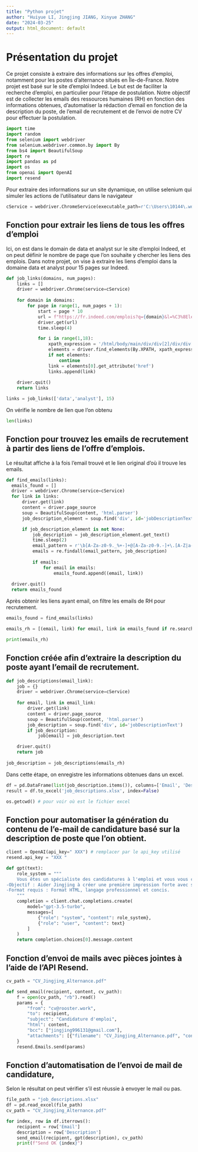 ---
title: "Python projet"
author: "Huiyue LI, Jingjing JIANG, Xinyue ZHANG"
date: "2024-03-25"
output: html_document: default
---
# Présentation du projet
Ce projet consiste à extraire des informations sur les offres d'emploi, notamment pour les postes d'alternance situés en Île-de-France.
Notre projet est basé sur le site d'emploi Indeed. Le but est de faciliter la recherche d'emploi, en particulier pour l'étape de postulation. 
Notre objectif est de collecter les emails des ressources humaines (RH) en fonction des informations obtenues,
d'automatiser la rédaction d'email en fonction de la description du poste, de l'email de recrutement et de l'envoi de notre CV pour effectuer la postulation.

```{python}

import time
import random
from selenium import webdriver
from selenium.webdriver.common.by import By
from bs4 import BeautifulSoup
import re
import pandas as pd
import os
from openai import OpenAI
import resend
```
Pour extraire des informations sur un site dynamique, on utilise selenium qui simuler les actions de l'utilisateur dans le navigateur

```{python}
cService = webdriver.ChromeService(executable_path=r'C:\Users\10144\.wdm\chromedriver-win64\chromedriver.exe')
```

## Fonction pour extrair les liens de tous les offres d'emploi 

Ici, on est dans le domain de data et analyst sur le site d'emploi Indeed, et on peut définir le nombre de page que l'on souhaite y chercher les liens des emplois. Dans notre projet, on vise à extraire les liens d'emploi dans la domaine data et analyst pour 15 pages sur Indeed.

```{python}

def job_links(domains, num_pages):
    links = []
    driver = webdriver.Chrome(service=cService) 
    
    for domain in domains:
        for page in range(1, num_pages + 1):
            start = page * 10
            url = f"https://fr.indeed.com/emplois?q={domain}&l=%C3%8Ele-de-France&sc=0kf%3Ajt(apprenticeship)%3B&start={start}"
            driver.get(url)
            time.sleep(4)

            for i in range(1,18):
                xpath_expression = '/html/body/main/div/div[2]/div/div[5]/div/div[1]/div[5]/div/ul/li[{}]/div/div[1]/div/div/div/table[1]/tbody/tr/td/div[1]/h2/a'.format(i)
                elements = driver.find_elements(By.XPATH, xpath_expression)
                if not elements:
                    continue
                link = elements[0].get_attribute('href')
                links.append(link)
    
    driver.quit()
    return links
```
```{python}
links = job_links(['data','analyst'], 15)
```

On vérifie le nombre de lien que l'on obtenu
```{python}
len(links)
```

## Fonction pour trouvez les emails de recrutement à partir des liens de l'offre d'emplois. 
Le résultat affiche à la fois l'email trouvé et le lien original d'où il trouve les emails.

```{python}
def find_emails(links):
  emails_found = []
  driver = webdriver.Chrome(service=cService) 
  for link in links:
      driver.get(link)
      content = driver.page_source 
      soup = BeautifulSoup(content, 'html.parser')
      job_description_element = soup.find('div', id='jobDescriptionText')

      if job_description_element is not None:
          job_description = job_description_element.get_text()
          time.sleep(2)
          email_pattern = r'\b[A-Za-z0-9._%+-]+@[A-Za-z0-9.-]+\.[A-Z|a-z]{2,}\b'
          emails = re.findall(email_pattern, job_description)
          
          if emails:
              for email in emails:
                  emails_found.append((email, link))
                  
  driver.quit()  
  return emails_found
```

Après obtenir les liens ayant email, on filtre les emails de RH pour recrutement.
```{python}
emails_found = find_emails(links)

emails_rh = [(email, link) for email, link in emails_found if re.search(r'rh|recrutement|hr', email.lower())]

print(emails_rh)
```

## Fonction créée afin d'extraire la description du poste ayant l'email de recrutement.
```{python}
def job_descriptions(email_link):
    job = {}
    driver = webdriver.Chrome(service=cService)
    
    for email, link in email_link:  
        driver.get(link)
        content = driver.page_source 
        soup = BeautifulSoup(content, 'html.parser')
        job_description = soup.find('div', id='jobDescriptionText')
        if job_description:
            job[email] = job_description.text

    driver.quit()
    return job
  
job_description = job_descriptions(emails_rh)
```

Dans cette étape, on enregistre les informations obtenues dans un excel.
```{python}
df = pd.DataFrame(list(job_description.items()), columns=['Email', 'Description'])
result = df.to_excel('job_descriptions.xlsx', index=False)
```
```{python}
os.getcwd() # pour voir où est le fichier excel
```
## Fonction pour automatiser la génération du contenu de l'e-mail de candidature basé sur la description de poste que l'on obtient.
```{python}

client = OpenAI(api_key=" XXX") # remplacer par le api_key utilisé
resend.api_key = "XXX "

def gpt(text):
    role_system = """
    Vous êtes un spécialiste des candidatures à l'emploi et vous vous concentrez sur la création de formats d'e-mails HTML professionnels. Votre tâche consiste à rédiger un courriel de candidature de 200 mots concis et clair pour Jingjing, qui est actuellement étudiante en master de statistiques et d'économétrie à l'Université de Strasbourg. Jingjing possède une solide expertise en économie, en finance et en analyse de données, et a déjà effectué des stages en tant qu'assistante comptable et chargée d'analyse et de reporting. Le courriel doit mettre en évidence son parcours académique, ses expériences professionnelles et sa capacité à travailler à la fois de manière indépendante et en équipe. Le résultat doit être au format HTML, adapté à l'offre d'emploi d'une entreprise française à laquelle Jingjing postule. Le contenu doit être professionnel, en français, et s'adresser directement au responsable de l'embauche ou à l'équipe de recrutement de l'entreprise.
-Objectif : Aider Jingjing à créer une première impression forte avec son courriel de candidature, en mettant en valeur ses qualifications pour un poste qui correspond à sa formation en statistiques, économétrie, économie et finance.
-Format requis : Format HTML, langage professionnel et concis.
    """
    completion = client.chat.completions.create(
        model="gpt-3.5-turbo",
        messages=[
            {"role": "system", "content": role_system},
            {"role": "user", "content": text}
        ]
    )
    return completion.choices[0].message.content
```

## Fonction d'envoi de mails avec pièces jointes à l'aide de l'API Resend.
```{python}


cv_path = "CV_Jingjing_Alternance.pdf"

def send_email(recipient, content, cv_path):
    f = open(cv_path, "rb").read()
    params = {
        "from": "cv@rooster.work",
        "to": recipient,
        "subject": "Candidature d'emploi",
        "html": content,
        "bcc": ["jingjing996131@gmail.com"],
        "attachments": [{"filename": "CV_Jingjing_Alternance.pdf", "content": list(f)}],
    }
    resend.Emails.send(params)

```

## Fonction d'automatisation de l'envoi de mail de candidature,
Selon le résultat on peut vérifier s'il est réussie à envoyer le mail ou pas.
```{python}
file_path = "job_descriptions.xlsx"
df = pd.read_excel(file_path)
cv_path = "CV_Jingjing_Alternance.pdf"

for index, row in df.iterrows():
    recipient = row['Email']
    description = row['Description']
    send_email(recipient, gpt(description), cv_path)
    print(f"Send OK {index}")
```





